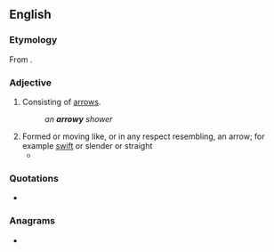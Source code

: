 ==English==

===Etymology===
From {{suffix|en|arrow|y}}.

===Adjective===
{{en-adj}}

# Consisting of [[arrow]]s.
#: ''an '''arrowy''' shower''
# Formed or moving like, or in any respect resembling, an arrow; for example [[swift]] or slender or straight
#* {{quote-text|en|year=1818|author={{w|Mary Shelley}}|title=Frankenstein|passage=I saw him in his boat, which shot across the waters with an '''arrowy''' swiftness and was soon lost amidst the waves.}}

===Quotations===
* {{seeCites|en}}

===Anagrams===
* {{anagrams|en|a=aorrwy|Yarrow|yarrow}}